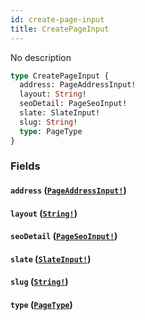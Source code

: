 ```yaml
---
id: create-page-input
title: CreatePageInput
---
```


No description

```graphql
type CreatePageInput {
  address: PageAddressInput!
  layout: String!
  seoDetail: PageSeoInput!
  slate: SlateInput!
  slug: String!
  type: PageType
}
```

### Fields

#### `address` ([`PageAddressInput!`](/docs/graphql/inputs/page-address-input))

#### `layout` ([`String!`](/docs/graphql/scalars/string))

#### `seoDetail` ([`PageSeoInput!`](/docs/graphql/inputs/page-seo-input))

#### `slate` ([`SlateInput!`](/docs/graphql/inputs/slate-input))

#### `slug` ([`String!`](/docs/graphql/scalars/string))

#### `type` ([`PageType`](/docs/graphql/enums/page-type))
